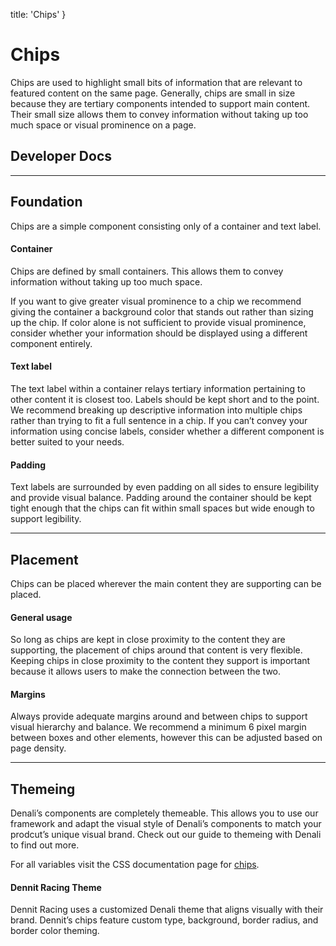 
  title: 'Chips'
}

# Chips
Chips are used to highlight small bits of information that are relevant to featured content on the same page. Generally, chips are small in size because they are tertiary components intended to support main content. Their small size allows them to convey information without taking up too much space or visual prominence on a page.

## Developer Docs

<div className="row">
  <ResourceCard name="CSS" icon="css" caption="Avaiable Now" link="https://denali-design.github.io/denali-css/?path=/story/components-chips--default" />
  <ResourceCard name="Ember" icon="ember" caption="Avaiable Now" link="https://denali-design.github.io/denali-ember/?path=/story/denalichip--default" />
  <ResourceCard name="React" icon="react" caption="Coming Soon" disabled />
</div>

---

## Foundation
Chips are a simple component consisting only of a container and text label.

<SingleImage 
  image="/images/components/chips/foundation.png"
/>

#### Container
Chips are defined by small containers. This allows them to convey information without taking up too much space.

<SingleImage 
  image="/images/components/chips/foundation-container.png"
/>

If you want to give greater visual prominence to a chip we recommend giving the container a background color that stands out rather than sizing up the chip. If color alone is not sufficient to provide visual prominence, consider whether your information should be displayed using a different component entirely.

<DoubleImage 
  firstType="do"
  firstImage="/images/components/chips/foundation-container-do.png"
  firstCaption="use color to give chips greater visual prominence."
  secondType="dont"
  secondImage="/images/components/chips/foundation-container-dont.png"
  secondCaption="make chips larger than the content they support as they are meant to be tertiary components."
/>

#### Text label
The text label within a container relays tertiary information pertaining to other content it is closest too. Labels should be kept short and to the point. We recommend breaking up descriptive information into multiple chips rather than trying to fit a full sentence in a chip. If you can’t convey your information using concise labels, consider whether a different component is better suited to your needs.

<DoubleImage 
  firstType="do"
  firstImage="/images/components/chips/foundation-label-do.png"
  firstCaption="use multiple chips with concise labels to describe something."
  secondType="dont"
  secondImage="/images/components/chips/foundation-label-dont.png"
  secondCaption="use lengthy descriptions within a chip."
/>

#### Padding
Text labels are surrounded by even padding on all sides to ensure legibility and provide visual balance. Padding around the container should be kept tight enough that the chips can fit within small spaces but wide enough to support legibility. 

<DoubleImage 
  firstType="do"
  firstImage="/images/components/chips/foundation-padding-do.png"
  firstCaption="provide chips with enough padding to be legible."
  secondType="dont"
  secondImage="/images/components/chips/foundation-padding-dont.png"
  secondCaption="provide chips with so little padding that they are illegible or too much padding that the container size becomes too large."
/>

---

## Placement
Chips can be placed wherever the main content they are supporting can be placed. 

#### General usage
So long as chips are kept in close proximity to the content they are supporting, the placement of chips around that content is very flexible. Keeping chips in close proximity to the content they support is important because it allows users to make the connection between the two.

<SingleImage 
  image="/images/components/chips/placement-usage.png"
/>

#### Margins
Always provide adequate margins around and between chips to support visual hierarchy and balance. We recommend a minimum 6 pixel margin between boxes and other elements, however this can be adjusted based on page density.

<SingleImage 
  image="/images/components/chips/placement-margin.png"
/>

---

## Themeing
Denali’s components are completely themeable. This allows you to use our framework and adapt the visual style of Denali’s components to match your prodcut’s unique visual brand. Check out our guide to themeing with Denali to find out more.

For all variables visit the CSS documentation page for [chips](https://denali-design.github.io/denali-css/?path=/story/get-started-variables--page#chips).

#### Dennit Racing Theme
Dennit Racing uses a customized Denali theme that aligns visually with their brand. Dennit’s chips feature custom type, background, border radius, and border color theming.

<SingleImage 
  image="/images/components/chips/theming.png" 
/>


